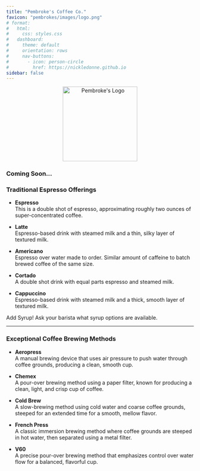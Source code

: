 ```yaml
---
title: "Pembroke's Coffee Co."
favicon: "pembrokes/images/logo.png"
# format:
#   html:
#     css: styles.css
#   dashboard:
#     theme: default
#     orientation: rows
#     nav-buttons:
#       - icon: person-circle
#         href: https://nickledonne.github.io
sidebar: false
---
```


::: {style="text-align: center;"}
<img src="pembrokes/images/logo.png" alt="Pembroke&apos;s Logo" width="200"/>
:::

### Coming Soon...

### Traditional Espresso Offerings

-   **Espresso**\
    This is a double shot of espresso, approximating roughly two ounces of super-concentrated coffee.

-   **Latte**\
    Espresso-based drink with steamed milk and a thin, silky layer of textured milk.

-   **Americano**\
    Espresso over water made to order. Similar amount of caffeine to batch brewed coffee of the same size.

-   **Cortado**\
    A double shot drink with equal parts espresso and steamed milk.

-   **Cappuccino**\
    Espresso-based drink with steamed milk and a thick, smooth layer of textured milk.

Add Syrup! Ask your barista what syrup options are available.

------------------------------------------------------------------------

### Exceptional Coffee Brewing Methods

-   **Aeropress**\
    A manual brewing device that uses air pressure to push water through coffee grounds, producing a clean, smooth cup.

-   **Chemex**\
    A pour-over brewing method using a paper filter, known for producing a clean, light, and crisp cup of coffee.

-   **Cold Brew**\
    A slow-brewing method using cold water and coarse coffee grounds, steeped for an extended time for a smooth, mellow flavor.

-   **French Press**\
    A classic immersion brewing method where coffee grounds are steeped in hot water, then separated using a metal filter.

-   **V60**\
    A precise pour-over brewing method that emphasizes control over water flow for a balanced, flavorful cup.

